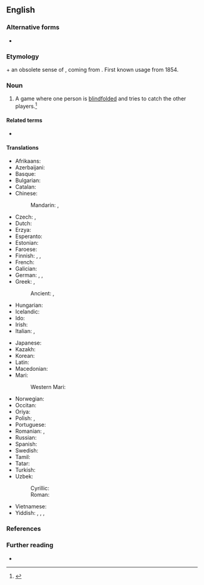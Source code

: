 {{also|blindman's buff}}
==English==
{{wikipedia}}

===Alternative forms===
* {{qualifier|US}} {{l|en|blind man's bluff}}

===Etymology===
{{m|en|[[blind]] [[man]]'s}} + an obsolete sense of {{m|en|buff}}, coming from {{etyl|fro|en}} {{m|fro|buffe||blow}}. First known usage from 1854.

===Noun===
{{en-noun|-|head=[[blind]] [[man]][[-'s|'s]] [[buff]]}}

# {{lb|en|Britain|games}} A game where one person is [[blindfolded]] and tries to catch the other players.<ref>{{R:BBS}}</ref>
#: {{synonyms|en|hoodman-blind|hoodwink|q2=both obsolete}}

====Related terms====
* {{l|en|hoodman|t=the blindfolded player}} {{qualifier|obsolete}}

====Translations====
{{trans-top|game where someone is blindfolded and tries to catch the others}}
* Afrikaans: {{t+|af|blindemol}}
* Azerbaijani: {{t|az|gözbağlıca}}
* Basque: {{t|eu|itsumando}}
* Bulgarian: {{t|bg|сляпа баба|f}}
* Catalan: {{t|ca|gallina cega|f}}
* Chinese:
*: Mandarin: {{t+|cmn|躲猫猫|tr=duǒ māo māo}}, {{t+|cmn|捉迷藏|tr=zhuō mí cáng}}
* Czech: {{t|cs|slepá bába|f}}, {{t+|cs|hra na slepou bábu|f}}
* Dutch: {{t+|nl|blindemannetje|n}}
* Erzya: {{t|myv|кончкэть}}
* Esperanto: {{t|eo|blindludo}}
* Estonian: {{t|et|pimesikk}}
* Faroese: {{t|fo|blindabukkur|m}}
* Finnish: {{t|fi|sokkoleikki}}, {{t|fi|sokko}}, {{t|fi|sokkosilla olo}}
* French: {{t+|fr|colin-maillard|m}}
* Galician: {{t|gl|galiña cega|f}}
* German: {{t+|de|Blindekuh|f}}, {{t|de|Blindekuhspiel|n}}, {{t|de|Blinde Kuh|f}}
* Greek: {{t+|el|τυφλόμυγα|f}}, {{t|el|ψηλαφίνδα|f}}
*: Ancient: {{t|grc|[[χάλκεος|χαλκῆ]] [[μυῖα]]|f}}, {{t|grc|μυΐνδα|f}}
* Hungarian: {{t|hu|szembekötősdi}}
* Icelandic: {{t|is|skollaleikur|m}}
* Ido: {{t+|io|blindoludo}}
* Irish: {{t|ga|cluiche púicín|m}}
* Italian: {{t|it|mosca cieca|f}}, {{t+|it|moscacieca|f}}
{{trans-mid}}
* Japanese: {{t-needed|ja}}
* Kazakh: {{t|kk|соқыртеке}}
* Korean: {{t|ko|까막잡기}}
* Latin: {{t|la|myinda|f}}
* Macedonian: {{t|mk|слепа баба|f}}
* Mari:
*: Western Mari: {{t|mrj|пӹрӓ}}
* Norwegian: {{t|no|blindebukk|m}}
* Occitan: {{t+|oc|catòrba|f}}
* Oriya: {{t|or|ଅନ୍ଧପୁଟୁଳି}}
* Polish: {{t+|pl|ciuciubabka|f}}, {{t+|pl|ślepa babka|f}}
* Portuguese: {{t|pt|cabra-cega|f}}
* Romanian: {{t+|ro|baba-oarba|f}}, {{t+|ro|de-a baba-oarba|f}}
* Russian: {{t+|ru|жму́рки|f-p}}
* Spanish: {{t+|es|gallina ciega|f}}
* Swedish: {{t+|sv|blindbock|c}}
* Tamil: {{t|ta|கண்கட்டிப் பிடித்தல்}}
* Tatar: {{t|tt|gör-gör}}
* Turkish: {{t+|tr|körebe}}
* Uzbek:
*: Cyrillic: {{t|uz|кўз боғлаш}}
*: Roman: {{t|uz|koʻz bogʻlash}}
* Vietnamese: {{t|vi|trò chơi bịt mắt}}
* Yiddish: {{t|yi|שלעפּע־באָבע|f}}, {{t|yi|בלינדע־קו|f}}, {{t|yi|בלענדעניש|n}}, {{t|yi|קוציבאַבע|f}}
{{trans-bottom}}

===References===
<references/>

===Further reading===
* {{pedialite|Blind man's bluff (game)}}